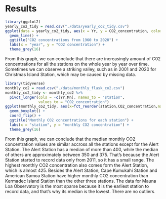 # Results

```r
library(ggplot2)
yearly_co2_tidy = read.csv("./data/yearly_co2_tidy.csv")
ggplot(data = yearly_co2_tidy, aes(x = Yr, y = CO2_concentration, color = station)) +
  geom_line() +
  ggtitle("CO2 concentrations from 1960 to 2020") +
  labs(x = "year", y = "CO2 concentration") + 
  theme_grey(16)
```

From this graph, we can conclude that there are increasingly amount of C02 concentrations for all the stations on the whole year by year over time. Sometimes we can observe a striking valley, such as in 2001 and 2020 for Christmas Island Station, which may be caused by missing data.

```r
library(tidyverse)
monthly_co2 = read.csv("./data/monthly_flask_co2.csv")
monthly_co2_tidy <- monthly_co2 %>%
  pivot_longer(cols = -c(Yr,Mn), names_to = "station", 
               values_to = "CO2_concentration")
ggplot(monthly_co2_tidy, aes(x=fct_reorder(station,CO2_concentration,na.rm=TRUE), y=CO2_concentration)) +
  geom_boxplot() +
  coord_flip() +
  ggtitle("Monthly CO2 concentrations for each station") +
  labs(x = "station", y = "monthly CO2 concentration") + 
  theme_grey(16)
```

From this graph, we can conclude that the median monthly CO2 concentration values are similar accross all the stations except for the Alert Station. The Alert Station has a median of more than 400, while the median of others are approximately between 350 and 375. That's because the Alert Station started to record data only from 2011, so it has a small range. The highest monthly CO2 concentration also comes form the Alert Station, which is almost 425. Besides the Alert Station, Cape Kumukahi Station and American Samoa Station have higher monthly CO2 concentration than Kermadec Island Station than the other three stations. The data for Mauna Loa Observatory is the most sparse because it is the earliest station to record data, and that's why its median is the lowest. There are no outliers.
